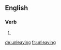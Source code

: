 
==English==

===Verb===
{{head|en|present participle}}

# {{present participle of|unleave|lang=en}}

[[de:unleaving]]
[[fr:unleaving]]